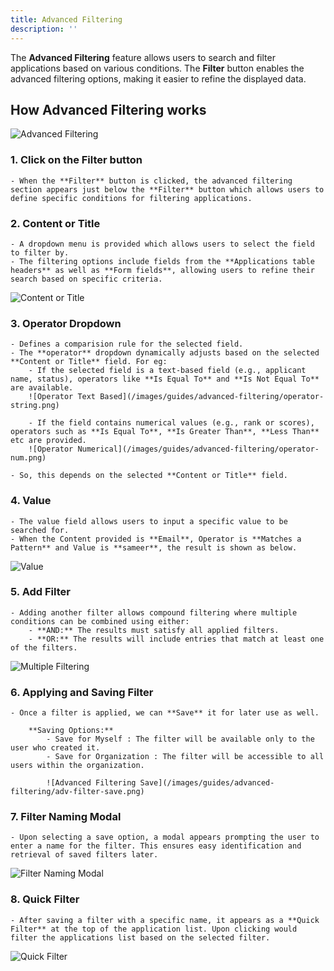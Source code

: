 ```yaml
---
title: Advanced Filtering
description: ''
---
```


The **Advanced Filtering** feature allows users to search and filter applications based on various conditions. The **Filter** button enables the advanced filtering options, making it easier to refine the displayed data.

## How Advanced Filtering works

![Advanced Filtering](/images/guides/advanced-filtering/advanced-filtering.png)

### 1. Click on the Filter button
    - When the **Filter** button is clicked, the advanced filtering section appears just below the **Filter** button which allows users to define specific conditions for filtering applications.

### 2. Content or Title
    - A dropdown menu is provided which allows users to select the field to filter by.
    - The filtering options include fields from the **Applications table headers** as well as **Form fields**, allowing users to refine their search based on specific criteria.

![Content or Title](/images/guides/advanced-filtering/content-title.png)

### 3. Operator Dropdown
    - Defines a comparision rule for the selected field.
    - The **operator** dropdown dynamically adjusts based on the selected **Content or Title** field. For eg:
        - If the selected field is a text-based field (e.g., applicant name, status), operators like **Is Equal To** and **Is Not Equal To** are available. 
        ![Operator Text Based](/images/guides/advanced-filtering/operator-string.png)

        - If the field contains numerical values (e.g., rank or scores), operators such as **Is Equal To**, **Is Greater Than**, **Less Than** etc are provided.
        ![Operator Numerical](/images/guides/advanced-filtering/operator-num.png)

    - So, this depends on the selected **Content or Title** field.


### 4. Value
    - The value field allows users to input a specific value to be searched for.
    - When the Content provided is **Email**, Operator is **Matches a Pattern** and Value is **sameer**, the result is shown as below.

![Value](/images/guides/advanced-filtering/adv-filter-result.png)

### 5. Add Filter
    - Adding another filter allows compound filtering where multiple conditions can be combined using either:
        - **AND:** The results must satisfy all applied filters.
        - **OR:** The results will include entries that match at least one of the filters.

![Multiple Filtering](/images/guides/advanced-filtering/multiple-filtering.png)

### 6. Applying and Saving Filter
    - Once a filter is applied, we can **Save** it for later use as well.

        **Saving Options:**
            - Save for Myself : The filter will be available only to the user who created it.
            - Save for Organization : The filter will be accessible to all users within the organization.

            ![Advanced Filtering Save](/images/guides/advanced-filtering/adv-filter-save.png)


 ### 7. Filter Naming Modal 
    - Upon selecting a save option, a modal appears prompting the user to enter a name for the filter. This ensures easy identification and retrieval of saved filters later.

 ![Filter Naming Modal](/images/guides/advanced-filtering/filter-modal.png)


 ### 8. Quick Filter
    - After saving a filter with a specific name, it appears as a **Quick Filter** at the top of the application list. Upon clicking would filter the applications list based on the selected filter.

![Quick Filter](/images/guides/advanced-filtering/quick-filter.png)





    
